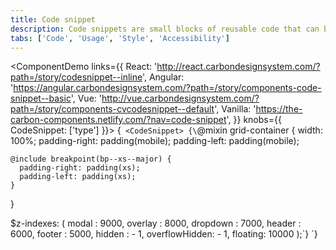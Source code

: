 ```yaml
---
title: Code snippet
description: Code snippets are small blocks of reusable code that can be inserted in a code file.
tabs: ['Code', 'Usage', 'Style', 'Accessibility']
---
```


<ComponentDemo
  links={{
    React:
      'http://react.carbondesignsystem.com/?path=/story/codesnippet--inline',
    Angular:
      'https://angular.carbondesignsystem.com/?path=/story/components-code-snippet--basic',
    Vue:
      'http://vue.carbondesignsystem.com/?path=/story/components-cvcodesnippet--default',
    Vanilla: 'https://the-carbon-components.netlify.com/?nav=code-snippet',
  }}
  knobs={{ CodeSnippet: ['type'] }}>
  {`
<CodeSnippet>
{\`@mixin grid-container {
    width: 100%;
    padding-right: padding(mobile);
    padding-left: padding(mobile);
  
    @include breakpoint(bp--xs--major) {
      padding-right: padding(xs);
      padding-left: padding(xs);
    }
  }
    
  $z-indexes: (
    modal : 9000,
    overlay : 8000,
    dropdown : 7000,
    header : 6000,
    footer : 5000,
    hidden : - 1,
    overflowHidden: - 1,
    floating: 10000
  );\`}
</CodeSnippet>`}
</ComponentDemo>
